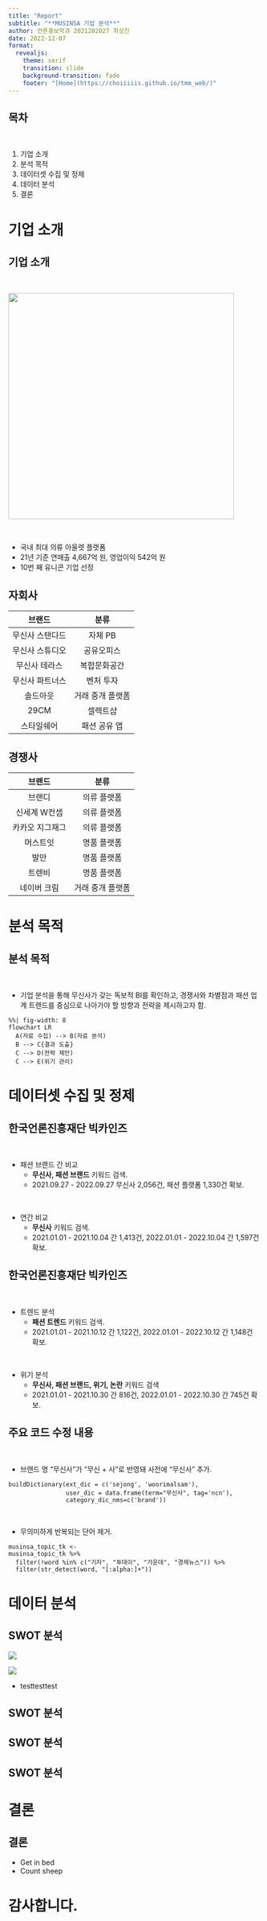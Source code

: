 ```yaml
---
title: "Report"
subtitle: "**MUSINSA 기업 분석**"
author: 언론홍보학과 2021202027 최성진
date: 2022-12-07
format:
  revealjs: 
    theme: serif
    transition: slide
    background-transition: fade
    footer: "[Home](https://choiiiiis.github.io/tmm_web/)"
---
```


## 목차

|
|

1.  기업 소개
2.  분석 목적
3.  데이터셋 수집 및 정제
4.  데이터 분석
5.  결론

# 기업 소개

## 기업 소개{.smaller}

|
|

![](docs/musinsa_logo.jpg){width=450px}

|
|

- 국내 최대 의류 아울렛 플랫폼
- 21년 기준 연매출 4,667억 원, 영업이익 542억 원
- 10번 째 유니콘 기업 선정

## 자회사

|      브랜드     |       분류       |
|:---------------:|:----------------:|
| 무신사 스탠다드 |      자체 PB     |
| 무신사 스튜디오 |    공유오피스    |
|  무신사 테라스  |   복합문화공간   |
| 무신사 파트너스 |     벤처 투자    |
|     솔드아웃    | 거래 중개 플랫폼 |
|       29CM      |      셀렉트샵    |
|    스타일쉐어   |   패션 공유 앱   |

## 경쟁사

|      브랜드     |       분류       |
|:---------------:|:----------------:|
|      브랜디     |    의류 플랫폼   |
|  신세계 W컨셉   |    의류 플랫폼   |
| 카카오 지그재그 |    의류 플랫폼   |
|     머스트잇    |    명품 플랫폼   |
|       발만      |    명품 플랫폼   |
|      트렌비     |    명품 플랫폼   |
|   네이버 크림   | 거래 중개 플랫폼 |

# 분석 목적

## 분석 목적

|
|

- 기업 분석을 통해 무신사가 갖는 독보적 BI를 확인하고, 경쟁사와 차별점과 패션 업계 트렌드를 중심으로 나아가야 할 방향과 전략을 제시하고자 함.

```mermaid
%%| fig-width: 8
flowchart LR
  A(자료 수집) --> B(자료 분석)
  B --> C{결과 도출}
  C --> D(전략 제안)
  C --> E(위기 관리)
```

# 데이터셋 수집 및 정제

## 한국언론진흥재단 빅카인즈{.smaller}

|
|

* 패션 브랜드 간 비교
    + **무신사, 패션 브랜드** 키워드 검색.
    + 2021.09.27 - 2022.09.27 무신사 2,056건, 패션 플랫폼 1,330건 확보.

|
|

* 연간 비교
    + **무신사** 키워드 검색.
    + 2021.01.01 - 2021.10.04 간 1,413건, 2022.01.01 - 2022.10.04 간 1,597건 확보.

## 한국언론진흥재단 빅카인즈{.smaller}

|
|

* 트렌드 분석
    + **패션 트렌드** 키워드 검색.
    + 2021.01.01 - 2021.10.12 간 1,122건, 2022.01.01 - 2022.10.12 간 1,148건 확보.

|
|

* 위기 분석
    + **무신사, 패션 브랜드, 위기, 논란** 키워드 검색
    + 2021.01.01 - 2021.10.30 간 816건, 2022.01.01 - 2022.10.30 간 745건 확보.

## 주요 코드 수정 내용{.smaller}

|
|

- 브랜드 명 "무신사"가 "무신 + 사"로 반영돼 사전에 "무신사" 추가.

```.python
buildDictionary(ext_dic = c('sejong', 'woorimalsam'),
                user_dic = data.frame(term="무신사", tag='ncn'),
                category_dic_nms=c('brand'))
```

|
|

- 무의미하게 반복되는 단어 제거.
```.python
musinsa_topic_tk <- 
musinsa_topic_tk %>% 
  filter(!word %in% c("기자", "투데이", "가운데", "경제뉴스")) %>% 
  filter(str_detect(word, "[:alpha:]+"))
```


# 데이터 분석

## SWOT 분석{.smaller}
::: {layout-ncol=2}
![](_site/brand_files/figure-html/musinsa_all-1.png)

![](_site/brand_files/figure-html/vs-1.png)
:::

- testtesttest

## SWOT 분석

## SWOT 분석

## SWOT 분석

# 결론

## 결론

- Get in bed
- Count sheep

# 감사합니다.
